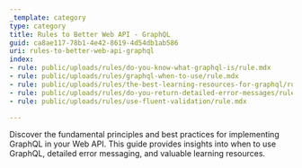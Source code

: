 ```yaml
---
_template: category
type: category
title: Rules to Better Web API - GraphQL
guid: ca8ae117-78b1-4e42-8619-4d54db1ab586
uri: rules-to-better-web-api-graphql
index:
- rule: public/uploads/rules/do-you-know-what-graphql-is/rule.mdx
- rule: public/uploads/rules/graphql-when-to-use/rule.mdx
- rule: public/uploads/rules/the-best-learning-resources-for-graphql/rule.mdx
- rule: public/uploads/rules/do-you-return-detailed-error-messages/rule.mdx
- rule: public/uploads/rules/use-fluent-validation/rule.mdx

---
```


Discover the fundamental principles and best practices for implementing GraphQL in your Web API. This guide provides insights into when to use GraphQL, detailed error messaging, and valuable learning resources.
